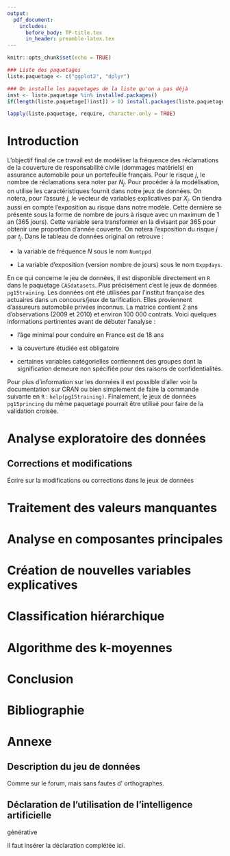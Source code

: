 ```yaml
---
output:
  pdf_document:
    includes:
      before_body: TP-title.tex
      in_header: preamble-latex.tex
---
```


\centering

\clearpage

\tableofcontents

```{=tex}
\justify  
\clearpage
```
```r
knitr::opts_chunk$set(echo = TRUE)
```

```r
### Liste des paquetages
liste.paquetage <- c("ggplot2", "dplyr")

### On installe les paquetages de la liste qu'on a pas déjà
inst <- liste.paquetage %in% installed.packages()
if(length(liste.paquetage[!inst]) > 0) install.packages(liste.paquetage[!inst])

lapply(liste.paquetage, require, character.only = TRUE)

```

# Introduction

L'objectif final de ce travail est de modéliser la fréquence des réclamations de la couverture de responsabilité civile (dommages matériels) en assurance automobile pour un portefeuille français. Pour le risque $j$, le nombre de réclamations sera noter par $N_j$. Pour procéder à la modélisation, on utilise les caractéristiques fournit dans notre jeux de données. On notera, pour l'assuré $j$, le vecteur de variables explicatives par $X_j$. On tiendra aussi en compte l'exposition au risque dans notre modèle. Cette dernière se présente sous la forme de nombre de jours à risque avec un maximum de 1 an (365 jours). Cette variable sera transformer en la divisant par 365 pour obtenir une proportion d'année couverte. On notera l'exposition du risque $j$ par $t_j$. Dans le tableau de données original on retrouve :

-   la variable de fréquence $N$ sous le nom `Numtppd`

-   La variable d'exposition (version nombre de jours) sous le nom `Exppdays`.

En ce qui concerne le jeu de données, il est disponible directement en `R` dans le paquetage `CASdatasets`. Plus précisément c'est le jeux de données `pg15training`. Les données ont été utilisées par l'institut française des actuaires dans un concours/jeux de tarification. Elles proviennent d'assureurs automobile privées inconnus. La matrice contient 2 ans d'observations (2009 et 2010) et environ 100 000 contrats. Voici quelques informations pertinentes avant de débuter l'analyse :

-   l'âge minimal pour conduire en France est de 18 ans

-   la couverture étudiée est obligatoire

-   certaines variables catégorielles contiennent des groupes dont la signification demeure non spécifiée pour des raisons de confidentialités.

Pour plus d'information sur les données il est possible d'aller voir la documentation sur CRAN ou bien simplement de faire la commande suivante en `R` : `help(pg15training)`. Finalement, le jeux de données `pg15princing` du même paquetage pourrait être utilisé pour faire de la validation croisée.

# Analyse exploratoire des données

## Corrections et modifications

Écrire sur la modifications ou corrections dans le jeux de données

# Traitement des valeurs manquantes

# Analyse en composantes principales

# Création de nouvelles variables explicatives

# Classification hiérarchique

# Algorithme des k-moyennes

# Conclusion

# Bibliographie

# Annexe

## Description du jeu de données

Comme sur le forum, mais sans fautes d' orthographes.

## Déclaration de l’utilisation de l’intelligence artificielle

générative

Il faut insérer la déclaration complétée ici.
